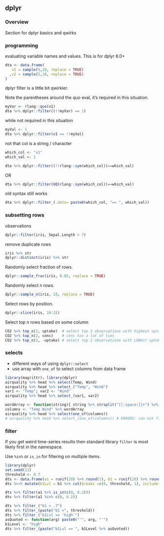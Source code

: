 ## dplyr

### Overview

Section for dplyr basics and qwirks

### programming

evaluating variable names and values. This is for dplyr 6.0+

```r

dta <- data.frame(
   v1 = sample(5,10, replace = TRUE)
  ,v2 = sample(5,10, replace = TRUE)
)

```

dplyr filter is a little bit qwirkier.

Note the parentheses around the quo eval, it's required in this situation.

```r

myVar <- rlang::quo(v1)
dta %>% dplyr::filter((!!myVar) == 1)

```

while not required in this situation

```r

myVal <- 1
dta %>% dplyr::filter(v1 == !!myVal)

```

not that col is a string / character

```r

which_col <- "v1"
which_val <- 1

dta %>% dplyr::filter((!!rlang::sym(which_col))==which_val)

```

OR

```r

dta %>% dplyr::filter(UQ(rlang::sym(which_col))==which_val)

```

old syntax still works

```r

dta %>% dplyr::filter_(.dots= paste0(which_col, "== ", which_val))

```

### subsetting rows

observations

```r
dplyr::filter(iris, Sepal.Length > 7)
```

remove duplicate rows

```r
iris %>% str
dplyr::distinct(iris) %>% str
```

Randomly select fraction of rows.

```r
dplyr::sample_frac(iris, 0.05, replace = TRUE)
```

Randomly select n rows.

```r
dplyr::sample_n(iris, 10, replace = TRUE)
```

Select rows by position.

```r
dplyr::slice(iris, 10:15)
```

Select top n rows based on some column

```r
CO2 %>% top_n(2, uptake)  # select top 2 observations with highest uptake
CO2 %>% top_n(2, conc)    # conc has a lot of ties
CO2 %>% top_n(2, -uptake) # select top 2 observations with LOWest uptake
```

### selects

- different ways of using `dplyr::select`
- use array with `one_of` to select columns from data frame

```r
library(magrittr); library(dplyr)
airquality %>% head %>% select(Temp, Wind)
airquality %>% head %>% select_("Temp", "Wind")
var1 <- "Temp"; var2 <- "Wind"
airquality %>% head %>% select_(var1, var2)

wordArray <- function(string){ string %>% strsplit("[[:space:]]+") %>% unlist }
columns <- "Temp Wind" %>% wordArray
airquality %>% head %>% select(one_of(columns))
# airquality %>% head %>% select_(one_of(columns)) # ERRORS: can not find function `one_of`
```

### filter

If you get weird time-series results then standard library `filter` is most likely first in the namespace.

Use `%in%` or `is_in` for filtering on multiple items.

```r
library(dplyr)
set.seed(12)
threshold <- 0.7
dts <- data.frame(a1 = runif(20) %>% round(1), b1 = runif(20) %>% round(1))
dts %<>% mutate(b1Lvl = b1 %>% cut(breaks =c(0, threshold, 1), include.lowest = TRUE, labels = c("low", "high")) )

dts %>% filter(a1 %>% is_in(c(0, 0.2)))
dts %>% filter(a1 %in% c(0, 0.2))

dts %>% filter_("b1 > .7")
dts %>% filter_(paste("b1 >", threshold))
dts %>% filter_("b1Lvl == 'high'")
asQuoted <- function(arg) paste0("'", arg, "'")
b1Level <- "high"
dts %>% filter_(paste("b1Lvl == ", b1Level %>% asQuoted))
```


